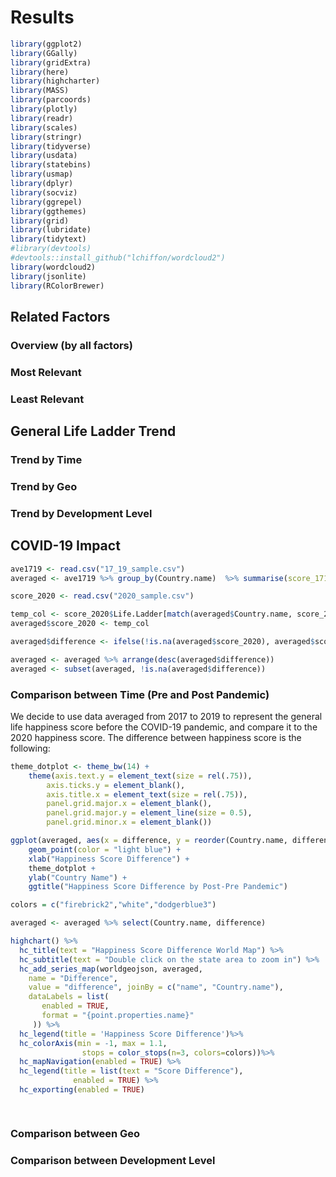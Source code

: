 
# Results
```r
library(ggplot2)
library(GGally)
library(gridExtra)
library(here)
library(highcharter)
library(MASS)
library(parcoords)
library(plotly)
library(readr)
library(scales)
library(stringr)
library(tidyverse)
library(usdata)
library(statebins)
library(usmap)
library(dplyr)
library(socviz)
library(ggrepel)
library(ggthemes)
library(grid)
library(lubridate)
library(tidytext)
#library(devtools)
#devtools::install_github("lchiffon/wordcloud2")
library(wordcloud2)
library(jsonlite)
library(RColorBrewer)
```

## Related Factors

### Overview (by all factors)

### Most Relevant

### Least Relevant



## General Life Ladder Trend

### Trend by Time

### Trend by Geo

### Trend by Development Level



## COVID-19 Impact
```r
ave1719 <- read.csv("17_19_sample.csv")
averaged <- ave1719 %>% group_by(Country.name)  %>% summarise(score_1719 = mean(Life.Ladder))

score_2020 <- read.csv("2020_sample.csv")

temp_col <- score_2020$Life.Ladder[match(averaged$Country.name, score_2020$Country.name)]
averaged$score_2020 <- temp_col

averaged$difference <- ifelse(!is.na(averaged$score_2020), averaged$score_2020-averaged$score_1719, NA)

averaged <- averaged %>% arrange(desc(averaged$difference))
averaged <- subset(averaged, !is.na(averaged$difference))
```
### Comparison between Time (Pre and Post Pandemic)
We decide to use data averaged from 2017 to 2019 to represent the general life happiness score before the COVID-19 pandemic, and compare it to the 2020 happiness score. The difference between happiness score is the following:

```r

theme_dotplot <- theme_bw(14) +
    theme(axis.text.y = element_text(size = rel(.75)),
        axis.ticks.y = element_blank(),
        axis.title.x = element_text(size = rel(.75)),
        panel.grid.major.x = element_blank(),
        panel.grid.major.y = element_line(size = 0.5),
        panel.grid.minor.x = element_blank())

ggplot(averaged, aes(x = difference, y = reorder(Country.name, difference)))+
    geom_point(color = "light blue") +
    xlab("Happiness Score Difference") +
    theme_dotplot +
    ylab("Country Name") +
    ggtitle("Happiness Score Difference by Post-Pre Pandemic")
```

```r

colors = c("firebrick2","white","dodgerblue3")

averaged <- averaged %>% select(Country.name, difference)

highchart() %>%
  hc_title(text = "Happiness Score Difference World Map") %>%
  hc_subtitle(text = "Double click on the state area to zoom in") %>%
  hc_add_series_map(worldgeojson, averaged,
    name = "Difference",
    value = "difference", joinBy = c("name", "Country.name"),
    dataLabels = list(
       enabled = TRUE,
       format = "{point.properties.name}"
     )) %>%
  hc_legend(title = 'Happiness Score Difference')%>%
  hc_colorAxis(min = -1, max = 1.1,
                stops = color_stops(n=3, colors=colors))%>%
  hc_mapNavigation(enabled = TRUE) %>%
  hc_legend(title = list(text = "Score Difference"),
              enabled = TRUE) %>% 
  hc_exporting(enabled = TRUE)

   
```

### Comparison between Geo

### Comparison between Development Level